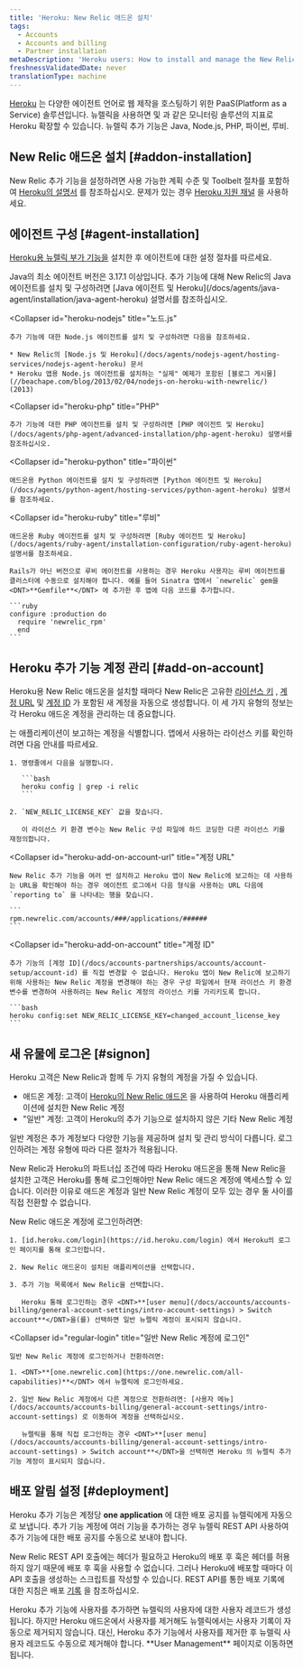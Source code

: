 ```yaml
---
title: 'Heroku: New Relic 애드온 설치'
tags:
  - Accounts
  - Accounts and billing
  - Partner installation
metaDescription: 'Heroku users: How to install and manage the New Relic agent as an add-on account.'
freshnessValidatedDate: never
translationType: machine
---
```


[Heroku](https://devcenter.heroku.com/articles/newrelic) 는 다양한 에이전트 언어로 웹 제작을 호스팅하기 위한 PaaS(Platform as a Service) 솔루션입니다. 뉴렐릭을 사용하면 <InlinePopover type="apm"/>및 <InlinePopover type="browser"/>과 같은 모니터링 솔루션의 지표로 Heroku 확장할 수 있습니다. 뉴렐릭 추가 기능은 Java, Node.js, PHP, 파이썬, 루비.

## New Relic 애드온 설치 [#addon-installation]

New Relic 추가 기능을 설정하려면 사용 가능한 계획 수준 및 Toolbelt 절차를 포함하여 [Heroku의 설명서](https://devcenter.heroku.com/articles/newrelic) 를 참조하십시오. 문제가 있는 경우 [Heroku 지원 채널](https://devcenter.heroku.com/articles/support-channels) 을 사용하세요.

## 에이전트 구성 [#agent-installation]

[Heroku용 뉴렐릭 부가 기능을](https://devcenter.heroku.com/articles/newrelic) 설치한 후 <InlinePopover type="apm"/>에이전트에 대한 설정 절차를 따르세요.

<CollapserGroup>
  <Collapser
    id="heroku-java"
    title="자바"
  >
    Java의 최소 에이전트 버전은 3.17.1 이상입니다. 추가 기능에 대해 New Relic의 Java 에이전트를 설치 및 구성하려면 [Java 에이전트 및 Heroku](/docs/agents/java-agent/installation/java-agent-heroku) 설명서를 참조하십시오.
  </Collapser>

  <Collapser
    id="heroku-nodejs"
    title="노드.js"
  >
    추가 기능에 대한 Node.js 에이전트를 설치 및 구성하려면 다음을 참조하세요.

    * New Relic의 [Node.js 및 Heroku](/docs/agents/nodejs-agent/hosting-services/nodejs-agent-heroku) 문서
    * Heroku 앱용 Node.js 에이전트를 설치하는 "실제" 예제가 포함된 [블로그 게시물](//beachape.com/blog/2013/02/04/nodejs-on-heroku-with-newrelic/) (2013)
  </Collapser>

  <Collapser
    id="heroku-php"
    title="PHP"
  >
    추가 기능에 대한 PHP 에이전트를 설치 및 구성하려면 [PHP 에이전트 및 Heroku](/docs/agents/php-agent/advanced-installation/php-agent-heroku) 설명서를 참조하십시오.
  </Collapser>

  <Collapser
    id="heroku-python"
    title="파이썬"
  >
    애드온용 Python 에이전트를 설치 및 구성하려면 [Python 에이전트 및 Heroku](/docs/agents/python-agent/hosting-services/python-agent-heroku) 설명서를 참조하세요.
  </Collapser>

  <Collapser
    id="heroku-ruby"
    title="루비"
  >
    애드온용 Ruby 에이전트를 설치 및 구성하려면 [Ruby 에이전트 및 Heroku](/docs/agents/ruby-agent/installation-configuration/ruby-agent-heroku) 설명서를 참조하세요.

    Rails가 아닌 버전으로 루비 에이전트를 사용하는 경우 Heroku 사용자는 루비 에이전트를 클러스터에 수동으로 설치해야 합니다. 예를 들어 Sinatra 앱에서 `newrelic` gem을 <DNT>**Gemfile**</DNT> 에 추가한 후 앱에 다음 코드를 추가합니다.

    ```ruby
    configure :production do
      require 'newrelic_rpm'
      end
    ```
  </Collapser>
</CollapserGroup>

## Heroku 추가 기능 계정 관리 [#add-on-account]

Heroku용 New Relic 애드온을 설치할 때마다 New Relic은 고유한 [라이선스 키](#heroku-add-on-license-key) , [계정 URL](#heroku-add-on-account-url) 및 [계정 ID](#heroku-add-on-account) 가 포함된 새 계정을 자동으로 생성합니다. 이 세 가지 유형의 정보는 각 Heroku 애드온 계정을 관리하는 데 중요합니다.

<CollapserGroup>
  <Collapser
    id="heroku-add-on-license-key"
    title="라이센스 키"
  >
    <InlinePopover type="licenseKey"/>는 애플리케이션이 보고하는 계정을 식별합니다. 앱에서 사용하는 라이선스 키를 확인하려면 다음 안내를 따르세요.

    1. 명령줄에서 다음을 실행합니다.

       ```bash
       heroku config | grep -i relic
       ```

    2. `NEW_RELIC_LICENSE_KEY` 값을 찾습니다.

       이 라이선스 키 환경 변수는 New Relic 구성 파일에 하드 코딩한 다른 라이선스 키를 재정의합니다.
  </Collapser>

  <Collapser
    id="heroku-add-on-account-url"
    title="계정 URL"
  >
    New Relic 추가 기능을 여러 번 설치하고 Heroku 앱이 New Relic에 보고하는 데 사용하는 URL을 확인해야 하는 경우 에이전트 로그에서 다음 형식을 사용하는 URL 다음에 `reporting to` 을 나타내는 행을 찾습니다.

    ```
    rpm.newrelic.com/accounts/###/applications/######
    ```
  </Collapser>

  <Collapser
    id="heroku-add-on-account"
    title="계정 ID"
  >
    추가 기능의 [계정 ID](/docs/accounts-partnerships/accounts/account-setup/account-id) 를 직접 변경할 수 없습니다. Heroku 앱이 New Relic에 보고하기 위해 사용하는 New Relic 계정을 변경해야 하는 경우 구성 파일에서 현재 라이선스 키 환경 변수를 변경하여 사용하려는 New Relic 계정의 라이선스 키를 가리키도록 합니다.

    ```bash
    heroku config:set NEW_RELIC_LICENSE_KEY=changed_account_license_key
    ```
  </Collapser>
</CollapserGroup>

## 새 유물에 로그온 [#signon]

Heroku 고객은 New Relic과 함께 두 가지 유형의 계정을 가질 수 있습니다.

* 애드온 계정: 고객이 [Heroku의 New Relic 애드온](https://addons.heroku.com/newrelic) 을 사용하여 Heroku 애플리케이션에 설치한 New Relic 계정
* "일반" 계정: 고객이 Heroku의 추가 기능으로 설치하지 않은 기타 New Relic 계정

일반 계정은 추가 계정보다 다양한 기능을 제공하며 설치 및 관리 방식이 다릅니다. 로그인하려는 계정 유형에 따라 다른 절차가 적용됩니다.

New Relic과 Heroku의 파트너십 조건에 따라 Heroku 애드온을 통해 New Relic을 설치한 고객은 Heroku를 통해 로그인해야만 New Relic 애드온 계정에 액세스할 수 있습니다. 이러한 이유로 애드온 계정과 일반 New Relic 계정이 모두 있는 경우 둘 사이를 직접 전환할 수 없습니다.

<CollapserGroup>
  <Collapser
    id="heroku-add-on-login"
    title="Heroku를 통해 New Relic 애드온 계정에 로그인"
  >
    New Relic 애드온 계정에 로그인하려면:

    1. [id.heroku.com/login](https://id.heroku.com/login) 에서 Heroku의 로그인 페이지를 통해 로그인합니다.

    2. New Relic 애드온이 설치된 애플리케이션을 선택합니다.

    3. 추가 기능 목록에서 New Relic을 선택합니다.

       Heroku 통해 로그인하는 경우 <DNT>**[user menu](/docs/accounts/accounts-billing/general-account-settings/intro-account-settings) > Switch account**</DNT>을(를) 선택하면 일반 뉴렐릭 계정이 표시되지 않습니다.
  </Collapser>

  <Collapser
    id="regular-login"
    title="일반 New Relic 계정에 로그인"
  >
    일반 New Relic 계정에 로그인하거나 전환하려면:

    1. <DNT>**[one.newrelic.com](https://one.newrelic.com/all-capabilities)**</DNT> 에서 뉴렐릭에 로그인하세요.

    2. 일반 New Relic 계정에서 다른 계정으로 전환하려면: [사용자 메뉴](/docs/accounts/accounts-billing/general-account-settings/intro-account-settings) 로 이동하여 계정을 선택하십시오.

       뉴렐릭을 통해 직접 로그인하는 경우 <DNT>**[user menu](/docs/accounts/accounts-billing/general-account-settings/intro-account-settings) > Switch account**</DNT>을 선택하면 Heroku 의 뉴렐릭 추가 기능 계정이 표시되지 않습니다.
  </Collapser>
</CollapserGroup>

## 배포 알림 설정 [#deployment]

Heroku 추가 기능은 계정당 <DNT>**one application**</DNT> 에 대한 배포 공지를 뉴렐릭에게 자동으로 보냅니다. 추가 기능 계정에 여러 기능을 추가하는 경우 뉴렐릭 REST API 사용하여 추가 기능에 대한 배포 공지를 수동으로 보내야 합니다.

New Relic REST API 호출에는 헤더가 필요하고 Heroku의 배포 후 훅은 헤더를 허용하지 않기 때문에 배포 후 훅을 사용할 수 없습니다. 그러나 Heroku에 배포할 때마다 이 API 호출을 생성하는 스크립트를 작성할 수 있습니다. REST API를 통한 배포 기록에 대한 지침은 배포 [기록](/docs/apm/new-relic-apm/maintenance/recording-deployments#api) 을 참조하십시오.

<Callout variant="important">
  Heroku 추가 기능에 사용자를 추가하면 뉴렐릭의 사용자에 대한 사용자 레코드가 생성됩니다. 하지만 Heroku 애드온에서 사용자를 제거해도 뉴렐릭에서는 사용자 기록이 자동으로 제거되지 않습니다. 대신, Heroku 추가 기능에서 사용자를 제거한 후 뉴렐릭 사용자 레코드도 수동으로 제거해야 합니다. <DNT>**User Management**</DNT> 페이지로 이동하면 됩니다.
</Callout>